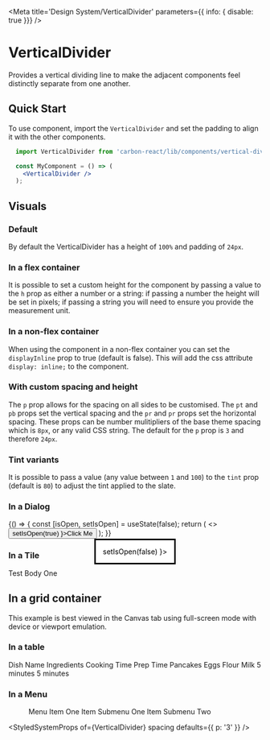 

<Meta
  title='Design System/VerticalDivider'
  parameters={{ info: { disable: true }}}
/>

# VerticalDivider
Provides a vertical dividing line to make the adjacent components feel distinctly separate from one another.

## Quick Start

To use component, import the `VerticalDivider` and set the padding to align it with the other components.

```jsx
  import VerticalDivider from 'carbon-react/lib/components/vertical-divider';

  const MyComponent = () => (
    <VerticalDivider />
  );
```

## Visuals

### Default
By default the VerticalDivider has a height of `100%` and padding of `24px`.

<Preview>
  <Story name='default'>
    <div style={{ display: 'inline-flex' }}> 
      <div style={{ height: 56, width: 56, backgroundColor: '#00815D' }} /> 
      <VerticalDivider />
      <div style={{ height: 56, width: 56, backgroundColor: '#00815D' }} />
      <VerticalDivider />
      <div style={{ height: 56, width: 56, backgroundColor: '#00815D' }} /> 
      <VerticalDivider />
      <div style={{ height: 56, width: 56, backgroundColor: '#00815D' }} />
      <VerticalDivider />
      <div style={{ height: 56, width: 56, backgroundColor: '#00815D' }} /> 
      <VerticalDivider />
      <div style={{ height: 56, width: 56, backgroundColor: '#00815D' }} /> 
      <VerticalDivider />
      <div style={{ height: 56, width: 56, backgroundColor: '#00815D' }} /> 
      <VerticalDivider />
      <div style={{ height: 56, width: 56, backgroundColor: '#00815D' }} /> 
      <VerticalDivider />
      <div style={{ height: 56, width: 56, backgroundColor: '#00815D' }} /> 
    </div>
  </Story>
</Preview>

### In a flex container
It is possible to set a custom height for the component by passing a value to the `h` prop as either a number or a string: 
if passing a number the height will be set in pixels; if passing a string you will need to ensure you provide the measurement unit.

<Preview>
  <Story name='in a flex container'>
    <div style={{ display: 'flex', justifyContent: 'center', alignItems: 'center', height: 24 }}>
      <Icon type='home' />
      <VerticalDivider h={ 16 } />
      <Icon type='settings' />
      <VerticalDivider h={ 16 } />
      <Icon type='add' />
      <VerticalDivider h={ 16 } />
      <Icon type='minus' />
      <VerticalDivider h={ 16 } />
      <Icon type='info' />
      <VerticalDivider h={ 16 } />
      <Icon type='warning' />
      <VerticalDivider h={ 16 } />
      <Icon type='chevron_up' />
      <VerticalDivider h={ 16 } />
      <Icon type='chevron_down' />
      <VerticalDivider h={ 16 } />
      <Icon type='edit' />
    </div>
  </Story>
</Preview>

### In a non-flex container
When using the component in a non-flex container you can set the `displayInline` prop to true (default is false). This will 
add the css attribute `display: inline;` to the component.

<Preview>
  <Story name='in a non-flex container' parameters={{ chromatic: { disable: true }}}>
    <div style={{display: 'inline-block', width: '620px', height: 'auto', margin: '0px 180px' }}> 
      <Icon type='home' />
      <VerticalDivider displayInline />
      <Icon type='settings' />
      <VerticalDivider displayInline />
      <Icon type='add' />
      <VerticalDivider displayInline />
      <Icon type='minus' />
      <VerticalDivider displayInline />
      <Icon type='info' />
      <VerticalDivider displayInline />
      <Icon type='warning' />
      <VerticalDivider displayInline />
      <Icon type='chevron_up' />
      <VerticalDivider displayInline />
      <Icon type='chevron_down' />
      <VerticalDivider displayInline />
      <Icon type='edit' />
    </div> 
  </Story>
</Preview>

### With custom spacing and height
The `p` prop allows for the spacing on all sides to be customised. The `pt` and `pb` props set the vertical spacing and 
the `pr` and `pr` props set the horizontal spacing. These props can be number mulitipliers of the base 
theme spacing which is `8px`, or any valid CSS string. The default for the `p` prop is `3` and therefore `24px`.

<Preview>
  <Story name='with custom spacing and height'>
    <div style={{ display: 'inline-flex' }}> 
      <div>
        <div style={{ height: 56, width: 56, backgroundColor: '#00815D' }} /> 
        <VerticalDivider h='100px' pt={1} pb={1} />
        <div style={{ height: 56, width: 56, backgroundColor: '#00815D' }} />
      </div>
      <VerticalDivider pl={1} pr={1} h={185} />
      <div>
        <div style={{ height: 56, width: 56, backgroundColor: '#00815D' }} /> 
        <VerticalDivider h='100px' pt={2} pb={2} />
        <div style={{ height: 56, width: 56, backgroundColor: '#00815D' }} />
      </div>
      <VerticalDivider pl={2} pr={2} h={200} />
      <div>
        <div style={{ height: 56, width: 56, backgroundColor: '#00815D' }} /> 
        <VerticalDivider h='100px' pt={3} pb={3} />
        <div style={{ height: 56, width: 56, backgroundColor: '#00815D' }} />
      </div>
      <VerticalDivider pl={3} pr={3} h={215}/>
      <div>
        <div style={{ height: 56, width: 56, backgroundColor: '#00815D' }} /> 
        <VerticalDivider h='100px' pt={4} pb={4} />
        <div style={{ height: 56, width: 56, backgroundColor: '#00815D' }} />
      </div>
      <VerticalDivider pl={4} pr={4} h={230} />
      <div>
        <div style={{ height: 56, width: 56, backgroundColor: '#00815D' }} /> 
        <VerticalDivider h='100px' pt={5} pb={5} />
        <div style={{ height: 56, width: 56, backgroundColor: '#00815D' }} />
      </div>
      <VerticalDivider pl={5} pr={5} h={245} />
      <div>
        <div style={{ height: 56, width: 56, backgroundColor: '#00815D' }} /> 
        <VerticalDivider h='100px' pt={6} pb={6} />
        <div style={{ height: 56, width: 56, backgroundColor: '#00815D' }} />
      </div>
      <VerticalDivider pl={6} pr={6} h={260} />
      <div>
        <div style={{ height: 56, width: 56, backgroundColor: '#00815D' }} /> 
        <VerticalDivider h='100px' pt={7} pb={7} />
        <div style={{ height: 56, width: 56, backgroundColor: '#00815D' }} />
      </div>
    </div>
  </Story>
</Preview>

### Tint variants
It is possible to pass a value (any value between `1` and `100`) to the `tint` prop (default is `80`) to adjust the tint 
applied to the slate.

<Preview>
  <Story name='with custom tint'>
    <div style={{ display: 'inline-flex' }}> 
      <div style={{ height: 56, width: 56, backgroundColor: '#00815D' }} /> 
      <VerticalDivider tint={20} />
      <div style={{ height: 56, width: 56, backgroundColor: '#00815D' }} />
      <VerticalDivider tint={75} />
      <div style={{ height: 56, width: 56, backgroundColor: '#00815D' }} /> 
      <VerticalDivider tint={80} />
      <div style={{ height: 56, width: 56, backgroundColor: '#00815D' }} />
      <VerticalDivider tint={90} />
      <div style={{ height: 56, width: 56, backgroundColor: '#00815D' }} /> 
    </div>
  </Story>
</Preview>

### In a Dialog

<Preview>
  <Story name='in a dialog' parameters={{ chromatic: { disable: true }}}>
    {() => {
      const [isOpen, setIsOpen] = useState(false);
      return (
        <>
          <Button onClick={ () => setIsOpen(true) }>Click Me</Button>
          <Dialog title='Title' open={ isOpen } onCancel={ () => setIsOpen(false) }>
            <div style={{ display: 'inline-flex' }}>
              <div style={{ height: 56, width: 56, backgroundColor: '#00815D' }} /> 
              <VerticalDivider />
              <div style={{ height: 56, width: 56, backgroundColor: '#00815D' }} />
              <VerticalDivider />
              <div style={{ height: 56, width: 56, backgroundColor: '#00815D' }} /> 
              <VerticalDivider />
              <div style={{ height: 56, width: 56, backgroundColor: '#00815D' }} />
              <VerticalDivider />
              <div style={{ height: 56, width: 56, backgroundColor: '#00815D' }} /> 
              <VerticalDivider />
              <div style={{ height: 56, width: 56, backgroundColor: '#00815D' }} /> 
              <VerticalDivider />
              <div style={{ height: 56, width: 56, backgroundColor: '#00815D' }} /> 
            </div>
          </Dialog>
        </>
      );
    }}
  </Story>
</Preview>

### In a Tile

<Preview>
  <Story name='in a tile'>
    <Tile pixelWidth={800} orientation='vertical'>
      <Content title='Test Title One'>
        Test Body One
      </Content>
      <div style={{ display: 'inline-flex', height: 40 }}>
        <div style={{ height: 40, width: 40, backgroundColor: '#00815D' }} /> 
        <VerticalDivider pt={1} pb={1} pl={3} pr={3} />
        <div style={{ height: 40, width: 40, backgroundColor: '#00815D' }} />
        <VerticalDivider pt={1} pb={1} pl={3} pr={3} />
        <div style={{ height: 40, width: 40, backgroundColor: '#00815D' }} /> 
        <VerticalDivider pt={1} pb={1} pl={3} pr={3} />
        <div style={{ height: 40, width: 40, backgroundColor: '#00815D' }} />
        <VerticalDivider pt={1} pb={1} pl={3} pr={3} />
        <div style={{ height: 40, width: 40, backgroundColor: '#00815D' }} /> 
        <VerticalDivider pt={1} pb={1} pl={3} pr={3} />
        <div style={{ height: 40, width: 40, backgroundColor: '#00815D' }} /> 
        <VerticalDivider pt={1} pb={1} pl={3} pr={3} />
        <div style={{ height: 40, width: 40, backgroundColor: '#00815D' }} /> 
        <VerticalDivider pt={1} pb={1} pl={3} pr={3} />
        <div style={{ height: 40, width: 40, backgroundColor: '#00815D' }} /> 
        <VerticalDivider pt={1} pb={1} pl={3} pr={3} />
        <div style={{ height: 40, width: 40, backgroundColor: '#00815D' }} /> 
      </div>
    </Tile>
  </Story>
</Preview>

## In a grid container
This example is best viewed in the Canvas tab using full-screen mode with device or viewport emulation.

<Preview>
  <Story name='in grid container' parameters={{ info: { disable: true }}} >
    <GridContainer>
      <GridItem 
        alignSelf='stretch'
        justifySelf='stretch'
        gridColumn='1'
        gridColumn='1 / 2'
        gridRow='1 / 2'
      >
        <div style={{ height: 40, width: 40, backgroundColor: '#00815D' }} />
        <VerticalDivider h={100} />
        <div style={{ height: 40, width: 40, backgroundColor: '#00815D' }} />
      </GridItem>
      <GridItem 
        alignSelf='stretch'
        justifySelf='stretch'
        gridColumn='3 / 4'
        gridRow='1 /2 '
      >
        <VerticalDivider h={180} />
      </GridItem>
      <GridItem 
        alignSelf='stretch'
        justifySelf='stretch'
        gridColumn='5 / 6'
        gridRow='1 / 2'
      >
        <div style={{ height: 40, width: 40, backgroundColor: '#00815D' }} />
        <VerticalDivider h={100} />
        <div style={{ height: 40, width: 40, backgroundColor: '#00815D' }} />
      </GridItem>
      <GridItem 
        alignSelf='stretch'
        justifySelf='stretch'
        gridColumn='7 / 8'
        gridRow='1 / 2'
      >
        <VerticalDivider h={180} />
      </GridItem>
       <GridItem 
        alignSelf='stretch'
        justifySelf='stretch'
        gridColumn='9 / 10'
        gridRow='1 / 2'
      >
        <div style={{ height: 40, width: 40, backgroundColor: '#00815D' }} />
        <VerticalDivider h={100} />
        <div style={{ height: 40, width: 40, backgroundColor: '#00815D' }} />
      </GridItem>
    </GridContainer>
  </Story>
</Preview>

### In a table

<Preview>
  <Story name='in a table'>
    <FlatTable>
      <FlatTableHead>
        <FlatTableRow>
          <FlatTableHeader>Dish Name</FlatTableHeader>
          <FlatTableHeader>Ingredients</FlatTableHeader>
          <FlatTableHeader>Cooking Time</FlatTableHeader>
          <FlatTableHeader>Prep Time</FlatTableHeader>
        </FlatTableRow>
      </FlatTableHead>
      <FlatTableBody>
        <FlatTableRow>
          <FlatTableCell>Pancakes</FlatTableCell>
          <FlatTableCell>
            Eggs
            <VerticalDivider displayInline />
            Flour
            <VerticalDivider displayInline />
            Milk
          </FlatTableCell>
          <FlatTableCell>5 minutes</FlatTableCell>
          <FlatTableCell>5 minutes</FlatTableCell>
        </FlatTableRow>
      </FlatTableBody>
    </FlatTable>
  </Story>
</Preview>

### In a Menu

<Preview>
  <Story name='in a menu'>
    <div style={{ minHeight: 120 }}> 
      <Menu menuType='dark'>
        <MenuItem href='#'>
          Menu Item One
        </MenuItem>
        <VerticalDivider height={24} p={1} tint={20} />
        <MenuItem submenu='Menu Item Three'>
          <MenuItem href='#'>
            Item Submenu One
          </MenuItem>
          <MenuItem href='#'>
            Item Submenu Two
          </MenuItem>
        </MenuItem>
      </Menu>
    </div> 
  </Story>
</Preview>

<StyledSystemProps
  of={VerticalDivider}
  spacing
  defaults={{ p: '3' }}
/>
